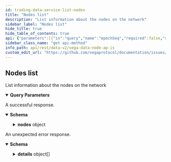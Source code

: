 ```yaml
---
id: trading-data-service-list-nodes
title: "Nodes list"
description: "List information about the nodes on the network"
sidebar_label: "Nodes list"
hide_title: true
hide_table_of_contents: true
api: {"parameters":[{"in":"query","name":"epochSeq","required":false,"schema":{"format":"uint64","type":"string"}},{"in":"query","name":"pagination.first","required":false,"schema":{"format":"int32","type":"integer"}},{"in":"query","name":"pagination.after","required":false,"schema":{"type":"string"}},{"in":"query","name":"pagination.last","required":false,"schema":{"format":"int32","type":"integer"}},{"in":"query","name":"pagination.before","required":false,"schema":{"type":"string"}},{"description":"Newest records first, older records last, default is true.","in":"query","name":"pagination.newestFirst","required":false,"schema":{"type":"boolean"}}],"responses":{"200":{"content":{"application/json":{"schema":{"properties":{"nodes":{"properties":{"edges":{"items":{"properties":{"cursor":{"type":"string"},"node":{"properties":{"avatarUrl":{"title":"Avatar url","type":"string"},"delegations":{"items":{"properties":{"amount":{"title":"Amount delegated","type":"string"},"epochSeq":{"title":"Epoch of delegation","type":"string"},"nodeId":{"title":"Node ID","type":"string"},"party":{"title":"Party which is delegating","type":"string"}},"type":"object"},"title":"Node's delegations","type":"array"},"epochData":{"title":"Information about epoch","properties":{"offline":{"format":"int32","title":"Total number of offline epochs since node was created","type":"integer"},"online":{"format":"int32","title":"Total number of online epochs since node was created","type":"integer"},"total":{"format":"int32","title":"Total number of epochs since node was created","type":"integer"}},"type":"object"},"ethereumAddress":{"title":"Ethereum public key of the node","type":"string"},"id":{"title":"The node ID (wallet ID)","type":"string"},"infoUrl":{"title":"URL where I can find out more info on the node","type":"string"},"location":{"title":"Country code for the location of the node","type":"string"},"maxIntendedStake":{"title":"Max amount of (wanted) stake, is this a network param or a node param","type":"string"},"name":{"title":"Node name","type":"string"},"pendingStake":{"title":"Amount of stake on the next epoch","type":"string"},"pubKey":{"title":"Pub key of the node operator","type":"string"},"rankingScore":{"title":"Node ranking information","properties":{"performanceScore":{"title":"performance based score","type":"string"},"previousStatus":{"title":"the status of the validator in the previous epoch","default":"VALIDATOR_NODE_STATUS_UNSPECIFIED","description":"- VALIDATOR_NODE_STATUS_TENDERMINT: The node is a tendermint validator\n - VALIDATOR_NODE_STATUS_ERSATZ: The node is an ersatz validator\n - VALIDATOR_NODE_STATUS_PENDING: The node is a pending validator","enum":["VALIDATOR_NODE_STATUS_UNSPECIFIED","VALIDATOR_NODE_STATUS_TENDERMINT","VALIDATOR_NODE_STATUS_ERSATZ","VALIDATOR_NODE_STATUS_PENDING"],"type":"string"},"rankingScore":{"title":"final score","type":"string"},"stakeScore":{"title":"stake based score - no anti-whaling","type":"string"},"status":{"title":"the status of the validator in the current epoch","default":"VALIDATOR_NODE_STATUS_UNSPECIFIED","description":"- VALIDATOR_NODE_STATUS_TENDERMINT: The node is a tendermint validator\n - VALIDATOR_NODE_STATUS_ERSATZ: The node is an ersatz validator\n - VALIDATOR_NODE_STATUS_PENDING: The node is a pending validator","enum":["VALIDATOR_NODE_STATUS_UNSPECIFIED","VALIDATOR_NODE_STATUS_TENDERMINT","VALIDATOR_NODE_STATUS_ERSATZ","VALIDATOR_NODE_STATUS_PENDING"],"type":"string"},"votingPower":{"format":"int64","title":"tendermint voting power of the validator","type":"integer"}},"type":"object"},"rewardScore":{"title":"Node reward score","properties":{"multisigScore":{"title":"multisig score","type":"string"},"normalisedScore":{"title":"normalised validator score for rewards","type":"string"},"performanceScore":{"title":"performance based score","type":"string"},"rawValidatorScore":{"title":"stake based score - with anti-whaling","type":"string"},"validatorScore":{"title":"un-normalised score","type":"string"},"validatorStatus":{"title":"the status of the validator for reward","default":"VALIDATOR_NODE_STATUS_UNSPECIFIED","description":"- VALIDATOR_NODE_STATUS_TENDERMINT: The node is a tendermint validator\n - VALIDATOR_NODE_STATUS_ERSATZ: The node is an ersatz validator\n - VALIDATOR_NODE_STATUS_PENDING: The node is a pending validator","enum":["VALIDATOR_NODE_STATUS_UNSPECIFIED","VALIDATOR_NODE_STATUS_TENDERMINT","VALIDATOR_NODE_STATUS_ERSATZ","VALIDATOR_NODE_STATUS_PENDING"],"type":"string"}},"type":"object"},"stakedByDelegates":{"title":"The amount of stake that has been delegated by token holders","type":"string"},"stakedByOperator":{"title":"The amount the node has put up themselves","type":"string"},"stakedTotal":{"title":"Total amount staked on node","type":"string"},"status":{"title":"Node status","default":"NODE_STATUS_UNSPECIFIED","description":"- NODE_STATUS_VALIDATOR: The node is validating\n - NODE_STATUS_NON_VALIDATOR: The node is non-validating","enum":["NODE_STATUS_UNSPECIFIED","NODE_STATUS_VALIDATOR","NODE_STATUS_NON_VALIDATOR"],"type":"string"},"tmPubKey":{"title":"Public key of Tendermint","type":"string"}},"type":"object"}},"type":"object"},"type":"array"},"pageInfo":{"properties":{"endCursor":{"type":"string"},"hasNextPage":{"type":"boolean"},"hasPreviousPage":{"type":"boolean"},"startCursor":{"type":"string"}},"title":"Page information for cursor based pagination","type":"object"}},"type":"object"}},"type":"object"}}},"description":"A successful response."},"default":{"content":{"application/json":{"schema":{"properties":{"code":{"format":"int32","type":"integer"},"details":{"items":{"additionalProperties":{},"properties":{"@type":{"type":"string"}},"type":"object"},"type":"array"},"message":{"type":"string"}},"type":"object"}}},"description":"An unexpected error response."}},"tags":["TradingDataService"],"description":"List information about the nodes on the network","operationId":"TradingDataService_ListNodes","method":"get","path":"/api/v2/nodes","servers":[{"url":"https://api.n07.testnet.vega.xyz","description":"n07 (data node)"},{"url":"https://api.n11.testnet.vega.xyz","description":"n11 (data node)"},{"url":"https://api.n12.testnet.vega.xyz","description":"n12 (data node)"}],"info":{"title":"Vega data node APIs","version":"v0.66.1"},"postman":{"name":"Nodes list","description":{"content":"List information about the nodes on the network","type":"text/plain"},"url":{"path":["api","v2","nodes"],"host":["{{baseUrl}}"],"query":[{"disabled":false,"key":"epochSeq","value":""},{"disabled":false,"key":"pagination.first","value":""},{"disabled":false,"key":"pagination.after","value":""},{"disabled":false,"key":"pagination.last","value":""},{"disabled":false,"key":"pagination.before","value":""},{"disabled":false,"description":{"content":"Newest records first, older records last, default is true.","type":"text/plain"},"key":"pagination.newestFirst","value":""}],"variable":[]},"header":[{"key":"Accept","value":"application/json"}],"method":"GET"}}
sidebar_class_name: "get api-method"
info_path: api/rest/data-v2/vega-data-node-ap-is
custom_edit_url: "https://github.com/vegaprotocol/documentation/issues/new?labels=documentation&title=[Documentation] Requesting changes to 'Nodes list' (trading-data-service-list-nodes)"
---
```



## Nodes list



List information about the nodes on the network

<details style={{"marginBottom":"1rem"}} data-collapsed={false} open={true}><summary style={{}}><strong>Query Parameters</strong></summary><div><ul><ParamsItem className={"paramsItem"} param={{"in":"query","name":"epochSeq","required":false,"schema":{"format":"uint64","type":"string"}}}></ParamsItem><ParamsItem className={"paramsItem"} param={{"in":"query","name":"pagination.first","required":false,"schema":{"format":"int32","type":"integer"}}}></ParamsItem><ParamsItem className={"paramsItem"} param={{"in":"query","name":"pagination.after","required":false,"schema":{"type":"string"}}}></ParamsItem><ParamsItem className={"paramsItem"} param={{"in":"query","name":"pagination.last","required":false,"schema":{"format":"int32","type":"integer"}}}></ParamsItem><ParamsItem className={"paramsItem"} param={{"in":"query","name":"pagination.before","required":false,"schema":{"type":"string"}}}></ParamsItem><ParamsItem className={"paramsItem"} param={{"description":"Newest records first, older records last, default is true.","in":"query","name":"pagination.newestFirst","required":false,"schema":{"type":"boolean"}}}></ParamsItem></ul></div></details><div><ApiTabs><TabItem label={"200"} value={"200"}><div>

A successful response.

</div><div><MimeTabs schemaType={"response"}><TabItem label={"application/json"} value={"application/json"}><SchemaTabs><TabItem label={"Schema"} value={"Schema"}><details style={{}} data-collapsed={false} open={true}><summary style={{"textAlign":"left"}}><strong>Schema</strong></summary><div style={{"textAlign":"left","marginLeft":"1rem"}}></div><ul style={{"marginLeft":"1rem"}}><SchemaItem collapsible={true} className={"schemaItem"}><details style={{}}><summary style={{}}><strong>nodes</strong><span style={{"opacity":"0.6"}}> object</span></summary><div style={{"marginLeft":"1rem"}}><SchemaItem collapsible={true} className={"schemaItem"}><details style={{}}><summary style={{}}><strong>edges</strong><span style={{"opacity":"0.6"}}> object[]</span></summary><div style={{"marginLeft":"1rem"}}><SchemaItem collapsible={false} name={"cursor"} required={false} schemaDescription={undefined} schemaName={"string"} qualifierMessage={undefined} defaultValue={undefined}></SchemaItem><SchemaItem collapsible={true} className={"schemaItem"}><details style={{}}><summary style={{}}><strong>node</strong><span style={{"opacity":"0.6"}}> object</span></summary><div style={{"marginLeft":"1rem"}}><SchemaItem collapsible={false} name={"avatarUrl"} required={false} schemaDescription={undefined} schemaName={"Avatar url"} qualifierMessage={undefined} defaultValue={undefined}></SchemaItem><SchemaItem collapsible={true} className={"schemaItem"}><details style={{}}><summary style={{}}><strong>delegations</strong><span style={{"opacity":"0.6"}}> object[]</span></summary><div style={{"marginLeft":"1rem"}}><SchemaItem collapsible={false} name={"amount"} required={false} schemaDescription={undefined} schemaName={"Amount delegated"} qualifierMessage={undefined} defaultValue={undefined}></SchemaItem><SchemaItem collapsible={false} name={"epochSeq"} required={false} schemaDescription={undefined} schemaName={"Epoch of delegation"} qualifierMessage={undefined} defaultValue={undefined}></SchemaItem><SchemaItem collapsible={false} name={"nodeId"} required={false} schemaDescription={undefined} schemaName={"Node ID"} qualifierMessage={undefined} defaultValue={undefined}></SchemaItem><SchemaItem collapsible={false} name={"party"} required={false} schemaDescription={undefined} schemaName={"Party which is delegating"} qualifierMessage={undefined} defaultValue={undefined}></SchemaItem></div></details></SchemaItem><SchemaItem collapsible={true} className={"schemaItem"}><details style={{}}><summary style={{}}><strong>epochData</strong><span style={{"opacity":"0.6"}}> object</span></summary><div style={{"marginLeft":"1rem"}}><SchemaItem collapsible={false} name={"offline"} required={false} schemaDescription={undefined} schemaName={"int32"} qualifierMessage={undefined} defaultValue={undefined}></SchemaItem><SchemaItem collapsible={false} name={"online"} required={false} schemaDescription={undefined} schemaName={"int32"} qualifierMessage={undefined} defaultValue={undefined}></SchemaItem><SchemaItem collapsible={false} name={"total"} required={false} schemaDescription={undefined} schemaName={"int32"} qualifierMessage={undefined} defaultValue={undefined}></SchemaItem></div></details></SchemaItem><SchemaItem collapsible={false} name={"ethereumAddress"} required={false} schemaDescription={undefined} schemaName={"Ethereum public key of the node"} qualifierMessage={undefined} defaultValue={undefined}></SchemaItem><SchemaItem collapsible={false} name={"id"} required={false} schemaDescription={undefined} schemaName={"The node ID (wallet ID)"} qualifierMessage={undefined} defaultValue={undefined}></SchemaItem><SchemaItem collapsible={false} name={"infoUrl"} required={false} schemaDescription={undefined} schemaName={"URL where I can find out more info on the node"} qualifierMessage={undefined} defaultValue={undefined}></SchemaItem><SchemaItem collapsible={false} name={"location"} required={false} schemaDescription={undefined} schemaName={"Country code for the location of the node"} qualifierMessage={undefined} defaultValue={undefined}></SchemaItem><SchemaItem collapsible={false} name={"maxIntendedStake"} required={false} schemaDescription={undefined} schemaName={"Max amount of (wanted) stake, is this a network param or a node param"} qualifierMessage={undefined} defaultValue={undefined}></SchemaItem><SchemaItem collapsible={false} name={"name"} required={false} schemaDescription={undefined} schemaName={"Node name"} qualifierMessage={undefined} defaultValue={undefined}></SchemaItem><SchemaItem collapsible={false} name={"pendingStake"} required={false} schemaDescription={undefined} schemaName={"Amount of stake on the next epoch"} qualifierMessage={undefined} defaultValue={undefined}></SchemaItem><SchemaItem collapsible={false} name={"pubKey"} required={false} schemaDescription={undefined} schemaName={"Pub key of the node operator"} qualifierMessage={undefined} defaultValue={undefined}></SchemaItem><SchemaItem collapsible={true} className={"schemaItem"}><details style={{}}><summary style={{}}><strong>rankingScore</strong><span style={{"opacity":"0.6"}}> object</span></summary><div style={{"marginLeft":"1rem"}}><SchemaItem collapsible={false} name={"performanceScore"} required={false} schemaDescription={undefined} schemaName={"performance based score"} qualifierMessage={undefined} defaultValue={undefined}></SchemaItem><SchemaItem collapsible={false} name={"previousStatus"} required={false} schemaDescription={"- VALIDATOR_NODE_STATUS_TENDERMINT: The node is a tendermint validator\n - VALIDATOR_NODE_STATUS_ERSATZ: The node is an ersatz validator\n - VALIDATOR_NODE_STATUS_PENDING: The node is a pending validator"} schemaName={"the status of the validator in the previous epoch"} qualifierMessage={"**Possible values:** [`VALIDATOR_NODE_STATUS_UNSPECIFIED`, `VALIDATOR_NODE_STATUS_TENDERMINT`, `VALIDATOR_NODE_STATUS_ERSATZ`, `VALIDATOR_NODE_STATUS_PENDING`]"} defaultValue={"VALIDATOR_NODE_STATUS_UNSPECIFIED"}></SchemaItem><SchemaItem collapsible={false} name={"rankingScore"} required={false} schemaDescription={undefined} schemaName={"final score"} qualifierMessage={undefined} defaultValue={undefined}></SchemaItem><SchemaItem collapsible={false} name={"stakeScore"} required={false} schemaDescription={undefined} schemaName={"stake based score - no anti-whaling"} qualifierMessage={undefined} defaultValue={undefined}></SchemaItem><SchemaItem collapsible={false} name={"status"} required={false} schemaDescription={"- VALIDATOR_NODE_STATUS_TENDERMINT: The node is a tendermint validator\n - VALIDATOR_NODE_STATUS_ERSATZ: The node is an ersatz validator\n - VALIDATOR_NODE_STATUS_PENDING: The node is a pending validator"} schemaName={"the status of the validator in the current epoch"} qualifierMessage={"**Possible values:** [`VALIDATOR_NODE_STATUS_UNSPECIFIED`, `VALIDATOR_NODE_STATUS_TENDERMINT`, `VALIDATOR_NODE_STATUS_ERSATZ`, `VALIDATOR_NODE_STATUS_PENDING`]"} defaultValue={"VALIDATOR_NODE_STATUS_UNSPECIFIED"}></SchemaItem><SchemaItem collapsible={false} name={"votingPower"} required={false} schemaDescription={undefined} schemaName={"int64"} qualifierMessage={undefined} defaultValue={undefined}></SchemaItem></div></details></SchemaItem><SchemaItem collapsible={true} className={"schemaItem"}><details style={{}}><summary style={{}}><strong>rewardScore</strong><span style={{"opacity":"0.6"}}> object</span></summary><div style={{"marginLeft":"1rem"}}><SchemaItem collapsible={false} name={"multisigScore"} required={false} schemaDescription={undefined} schemaName={"multisig score"} qualifierMessage={undefined} defaultValue={undefined}></SchemaItem><SchemaItem collapsible={false} name={"normalisedScore"} required={false} schemaDescription={undefined} schemaName={"normalised validator score for rewards"} qualifierMessage={undefined} defaultValue={undefined}></SchemaItem><SchemaItem collapsible={false} name={"performanceScore"} required={false} schemaDescription={undefined} schemaName={"performance based score"} qualifierMessage={undefined} defaultValue={undefined}></SchemaItem><SchemaItem collapsible={false} name={"rawValidatorScore"} required={false} schemaDescription={undefined} schemaName={"stake based score - with anti-whaling"} qualifierMessage={undefined} defaultValue={undefined}></SchemaItem><SchemaItem collapsible={false} name={"validatorScore"} required={false} schemaDescription={undefined} schemaName={"un-normalised score"} qualifierMessage={undefined} defaultValue={undefined}></SchemaItem><SchemaItem collapsible={false} name={"validatorStatus"} required={false} schemaDescription={"- VALIDATOR_NODE_STATUS_TENDERMINT: The node is a tendermint validator\n - VALIDATOR_NODE_STATUS_ERSATZ: The node is an ersatz validator\n - VALIDATOR_NODE_STATUS_PENDING: The node is a pending validator"} schemaName={"the status of the validator for reward"} qualifierMessage={"**Possible values:** [`VALIDATOR_NODE_STATUS_UNSPECIFIED`, `VALIDATOR_NODE_STATUS_TENDERMINT`, `VALIDATOR_NODE_STATUS_ERSATZ`, `VALIDATOR_NODE_STATUS_PENDING`]"} defaultValue={"VALIDATOR_NODE_STATUS_UNSPECIFIED"}></SchemaItem></div></details></SchemaItem><SchemaItem collapsible={false} name={"stakedByDelegates"} required={false} schemaDescription={undefined} schemaName={"The amount of stake that has been delegated by token holders"} qualifierMessage={undefined} defaultValue={undefined}></SchemaItem><SchemaItem collapsible={false} name={"stakedByOperator"} required={false} schemaDescription={undefined} schemaName={"The amount the node has put up themselves"} qualifierMessage={undefined} defaultValue={undefined}></SchemaItem><SchemaItem collapsible={false} name={"stakedTotal"} required={false} schemaDescription={undefined} schemaName={"Total amount staked on node"} qualifierMessage={undefined} defaultValue={undefined}></SchemaItem><SchemaItem collapsible={false} name={"status"} required={false} schemaDescription={"- NODE_STATUS_VALIDATOR: The node is validating\n - NODE_STATUS_NON_VALIDATOR: The node is non-validating"} schemaName={"Node status"} qualifierMessage={"**Possible values:** [`NODE_STATUS_UNSPECIFIED`, `NODE_STATUS_VALIDATOR`, `NODE_STATUS_NON_VALIDATOR`]"} defaultValue={"NODE_STATUS_UNSPECIFIED"}></SchemaItem><SchemaItem collapsible={false} name={"tmPubKey"} required={false} schemaDescription={undefined} schemaName={"Public key of Tendermint"} qualifierMessage={undefined} defaultValue={undefined}></SchemaItem></div></details></SchemaItem></div></details></SchemaItem><SchemaItem collapsible={true} className={"schemaItem"}><details style={{}}><summary style={{}}><strong>pageInfo</strong><span style={{"opacity":"0.6"}}> object</span></summary><div style={{"marginLeft":"1rem"}}><SchemaItem collapsible={false} name={"endCursor"} required={false} schemaDescription={undefined} schemaName={"string"} qualifierMessage={undefined} defaultValue={undefined}></SchemaItem><SchemaItem collapsible={false} name={"hasNextPage"} required={false} schemaDescription={undefined} schemaName={"boolean"} qualifierMessage={undefined} defaultValue={undefined}></SchemaItem><SchemaItem collapsible={false} name={"hasPreviousPage"} required={false} schemaDescription={undefined} schemaName={"boolean"} qualifierMessage={undefined} defaultValue={undefined}></SchemaItem><SchemaItem collapsible={false} name={"startCursor"} required={false} schemaDescription={undefined} schemaName={"string"} qualifierMessage={undefined} defaultValue={undefined}></SchemaItem></div></details></SchemaItem></div></details></SchemaItem></ul></details></TabItem><TabItem label={"Example (from schema)"} value={"Example (from schema)"}><ResponseSamples responseExample={"{\n  \"nodes\": {\n    \"edges\": [\n      {\n        \"cursor\": \"string\",\n        \"node\": {\n          \"avatarUrl\": \"string\",\n          \"delegations\": [\n            {\n              \"amount\": \"string\",\n              \"epochSeq\": \"string\",\n              \"nodeId\": \"string\",\n              \"party\": \"string\"\n            }\n          ],\n          \"epochData\": {\n            \"offline\": 0,\n            \"online\": 0,\n            \"total\": 0\n          },\n          \"ethereumAddress\": \"string\",\n          \"id\": \"string\",\n          \"infoUrl\": \"string\",\n          \"location\": \"string\",\n          \"maxIntendedStake\": \"string\",\n          \"name\": \"string\",\n          \"pendingStake\": \"string\",\n          \"pubKey\": \"string\",\n          \"rankingScore\": {\n            \"performanceScore\": \"string\",\n            \"previousStatus\": \"VALIDATOR_NODE_STATUS_UNSPECIFIED\",\n            \"rankingScore\": \"string\",\n            \"stakeScore\": \"string\",\n            \"status\": \"VALIDATOR_NODE_STATUS_UNSPECIFIED\",\n            \"votingPower\": 0\n          },\n          \"rewardScore\": {\n            \"multisigScore\": \"string\",\n            \"normalisedScore\": \"string\",\n            \"performanceScore\": \"string\",\n            \"rawValidatorScore\": \"string\",\n            \"validatorScore\": \"string\",\n            \"validatorStatus\": \"VALIDATOR_NODE_STATUS_UNSPECIFIED\"\n          },\n          \"stakedByDelegates\": \"string\",\n          \"stakedByOperator\": \"string\",\n          \"stakedTotal\": \"string\",\n          \"status\": \"NODE_STATUS_UNSPECIFIED\",\n          \"tmPubKey\": \"string\"\n        }\n      }\n    ],\n    \"pageInfo\": {\n      \"endCursor\": \"string\",\n      \"hasNextPage\": true,\n      \"hasPreviousPage\": true,\n      \"startCursor\": \"string\"\n    }\n  }\n}"} language={"json"}></ResponseSamples></TabItem></SchemaTabs></TabItem></MimeTabs></div></TabItem><TabItem label={"default"} value={"default"}><div>

An unexpected error response.

</div><div><MimeTabs schemaType={"response"}><TabItem label={"application/json"} value={"application/json"}><SchemaTabs><TabItem label={"Schema"} value={"Schema"}><details style={{}} data-collapsed={false} open={true}><summary style={{"textAlign":"left"}}><strong>Schema</strong></summary><div style={{"textAlign":"left","marginLeft":"1rem"}}></div><ul style={{"marginLeft":"1rem"}}><SchemaItem collapsible={false} name={"code"} required={false} schemaDescription={undefined} schemaName={"int32"} qualifierMessage={undefined} defaultValue={undefined}></SchemaItem><SchemaItem collapsible={true} className={"schemaItem"}><details style={{}}><summary style={{}}><strong>details</strong><span style={{"opacity":"0.6"}}> object[]</span></summary><div style={{"marginLeft":"1rem"}}><SchemaItem collapsible={false} name={"@type"} required={false} schemaDescription={undefined} schemaName={"string"} qualifierMessage={undefined} defaultValue={undefined}></SchemaItem></div></details></SchemaItem><SchemaItem collapsible={false} name={"message"} required={false} schemaDescription={undefined} schemaName={"string"} qualifierMessage={undefined} defaultValue={undefined}></SchemaItem></ul></details></TabItem><TabItem label={"Example (from schema)"} value={"Example (from schema)"}><ResponseSamples responseExample={"{\n  \"code\": 0,\n  \"details\": [\n    {\n      \"@type\": \"string\"\n    }\n  ],\n  \"message\": \"string\"\n}"} language={"json"}></ResponseSamples></TabItem></SchemaTabs></TabItem></MimeTabs></div></TabItem></ApiTabs></div>
